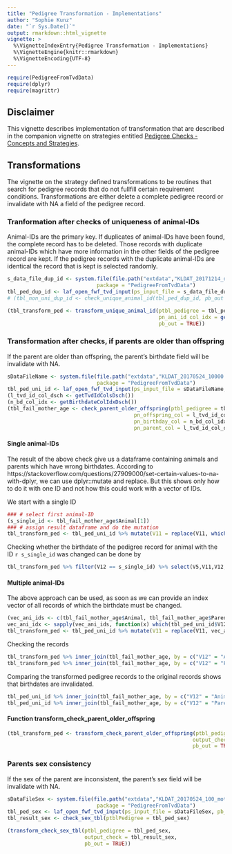 ```yaml
---
title: "Pedigree Transformation - Implementations"
author: "Sophie Kunz"
date: "`r Sys.Date()`"
output: rmarkdown::html_vignette
vignette: >
  %\VignetteIndexEntry{Pedigree Transformation - Implementations}
  %\VignetteEngine{knitr::rmarkdown}
  %\VignetteEncoding{UTF-8}
---
```


```r
require(PedigreeFromTvdData)
require(dplyr)
require(magrittr)
```

## Disclaimer
This vignette describes implementation of transformation that are described in the companion vignette on strategies entitled [Pedigree Checks - Concepts and Strategies](ConsistencyCheckStrategy.html). 

## Transformations
The vignette on the strategy defined transformations to be routines that search for pedigree records that do not fullfill certain requirement conditions. Transformations are either delete a complete pedigree record or invalidate with NA a field of the pedigree record.

### Tranformation after checks of uniqueness of animal-IDs
Animal-IDs are the primary key. If duplicates of animal-IDs have been found, the complete record has to be deleted. Those records with duplicate animal-IDs which have more information in the other fields of the pedigree record are kept. If the pedigree records with the duplicate animal-IDs are identical the record that is kept is selected randomly.

```r
s_data_file_dup_id <- system.file(file.path("extdata","KLDAT_20171214_dup_id_100.txt"), 
                             package = "PedigreeFromTvdData")
tbl_ped_dup_id <- laf_open_fwf_tvd_input(ps_input_file = s_data_file_dup_id, pb_out = TRUE)
# (tbl_non_uni_dup_id <- check_unique_animal_id(tbl_ped_dup_id, pb_out = TRUE))
```


```r
(tbl_transform_ped <- transform_unique_animal_id(ptbl_pedigree = tbl_ped_dup_id,
                                                 pn_ani_id_col_idx = getTvdIdColsDsch()$TierIdCol,
                                                 pb_out = TRUE))
```

### Transformation after checks, if parents are older than offspring
If the parent are older than offspring, the parent's birthdate field will be invalidate with NA.

```r
sDataFileName <- system.file(file.path("extdata","KLDAT_20170524_10000.txt"), 
                             package = "PedigreeFromTvdData")
tbl_ped_uni_id <- laf_open_fwf_tvd_input(ps_input_file = sDataFileName, pb_out = TRUE)
(l_tvd_id_col_dsch <- getTvdIdColsDsch())
(n_bd_col_idx <- getBirthdateColIdxDsch())
(tbl_fail_mother_age <- check_parent_older_offspring(ptbl_pedigree = tbl_ped_uni_id, 
                                         pn_offspring_col = l_tvd_id_col_dsch$TierIdCol, 
                                         pn_birthday_col = n_bd_col_idx, 
                                         pn_parent_col = l_tvd_id_col_dsch$MutterIdCol))
```

#### Single animal-IDs
The result of the above check give us a dataframe containing animals and parents which have wrong birthdates. According to https://stackoverflow.com/questions/27909000/set-certain-values-to-na-with-dplyr, we can use dplyr::mutate and replace. But this shows only how to do it with one ID and not how this could work with a vector of IDs. 

We start with a single ID

```r
### # select first animal-ID
(s_single_id <- tbl_fail_mother_age$Animal[1])
### # assign result dataframe and do the mutation
tbl_transform_ped <- tbl_ped_uni_id %>% mutate(V11 = replace(V11, which(V12 == s_single_id), NA))
```

Checking whether the birthdate of the pedigree record for animal with the ID `r s_single_id` was changed can be done by

```r
tbl_transform_ped %>% filter(V12 == s_single_id) %>% select(V5,V11,V12,V16)
```

#### Multiple animal-IDs
The above approach can be used, as soon as we can provide an index vector of all records of which the birthdate must be changed. 

```r
(vec_ani_ids <- c(tbl_fail_mother_age$Animal, tbl_fail_mother_age$Parent))
vec_ani_idx <- sapply(vec_ani_ids, function(x) which(tbl_ped_uni_id$V12 == x), USE.NAMES = FALSE)
tbl_transform_ped <- tbl_ped_uni_id %>% mutate(V11 = replace(V11, vec_ani_idx, NA))
```
Checking the records

```r
tbl_transform_ped %>% inner_join(tbl_fail_mother_age, by = c("V12" = "Animal")) %>% select(V12,V11)
tbl_transform_ped %>% inner_join(tbl_fail_mother_age, by = c("V12" = "Parent")) %>% select(V12,V11)
```

Comparing the transformed pedigree records to the original records shows that birthdates are invalidated.

```r
tbl_ped_uni_id %>% inner_join(tbl_fail_mother_age, by = c("V12" = "Animal")) %>% select(V12,V11)
tbl_ped_uni_id %>% inner_join(tbl_fail_mother_age, by = c("V12" = "Parent")) %>% select(V12,V11)
```

#### Function transform_check_parent_older_offspring

```r
(tbl_transform_ped <- transform_check_parent_older_offspring(ptbl_pedigree = tbl_ped_uni_id,
                                                            output_check = tbl_fail_mother_age,
                                                            pb_out = TRUE))
```

### Parents sex consistency
If the sex of the parent are inconsistent, the parent's sex field will be invalidate with NA.

```r
sDataFileSex <- system.file(file.path("extdata","KLDAT_20170524_100_mother_sex.txt"), 
                             package = "PedigreeFromTvdData")
tbl_ped_sex <- laf_open_fwf_tvd_input(ps_input_file = sDataFileSex, pb_out = TRUE)
tbl_result_sex <- check_sex_tbl(ptblPedigree = tbl_ped_sex)
```

```r
(transform_check_sex_tbl(ptbl_pedigree = tbl_ped_sex,
                         output_check = tbl_result_sex,
                         pb_out = TRUE))
```




```r
```

